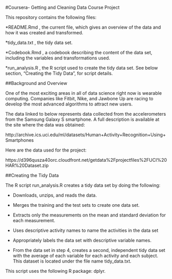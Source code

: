 #Coursera- Getting and Cleaning Data Course Project

This repository contains the following files: 

*README.Rmd , the current file, which gives an overview of the data and how it was created and transformed. 

*tidy_data.txt , the tidy data set. 

*Codebook.Rmd , a codebook describing the content of the data set, including the variables and transformations used. 

*run_analysis.R , the R script used to create the tidy data set. See below section, "Creating the Tidy Data", for script details. 

##Background and Overview

One of the most exciting areas in all of data science right now is wearable computing. Companies like Fitbit, Nike, and Jawbone Up are racing to develop the most advanced algorithms to attract new users. 

The data linked to below represents data collected from the accelerometers from the Samsung Galaxy S smartphone. A full description is available at the site where the data was obtained:

http://archive.ics.uci.edu/ml/datasets/Human+Activity+Recognition+Using+Smartphones

Here are the data used for the project:

https://d396qusza40orc.cloudfront.net/getdata%2Fprojectfiles%2FUCI%20HAR%20Dataset.zip


##Creating the Tidy Data 

The R script run_analysis.R creates a tidy data set by doing the following:

* Downloads, unzips, and reads the data.

* Merges the training and the test sets to create one data set.

* Extracts only the measurements on the mean and standard deviation for each measurement.

* Uses descriptive activity names to name the activities in the data set

* Appropriately labels the data set with descriptive variable names.

* From the data set in step 4, creates a second, independent tidy data set with the average of each variable for each activity and each subject. This dataset is located under the file name tidy_data.txt. 

This script uses the following R package: dplyr. 

